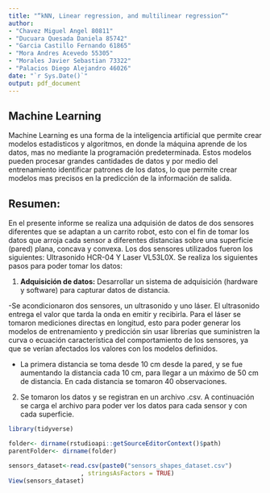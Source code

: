 ---
title: "“kNN, Linear regression, and multilinear regression”"
author: 
- "Chavez Miguel Angel 80811"
- "Ducuara Quesada Daniela 85742"
- "Garcia Castillo Fernando 61865" 
- "Mora Andres Acevedo 55305"
- "Morales Javier Sebastian 73322"
- "Palacios Diego Alejandro 46026"
date: "`r Sys.Date()`"
output: pdf_document
---

## Machine Learning

Machine Learning es una forma de la inteligencia artificial que permite crear modelos estadisticos y algoritmos, en donde la máquina aprende de los datos, mas no mediante la programación predeterminada. Estos modelos pueden procesar grandes cantidades de datos y por medio del entrenamiento identificar patrones de los datos, lo que permite crear modelos mas precisos en la predicción de la información de salida.

## Resumen:

En el presente informe se realiza una adquisión de datos de dos sensores diferentes que se adaptan a un carrito robot, esto con el fin de tomar los datos que arroja cada sensor a diferentes distancias sobre una superficie (pared) plana, concava y convexa. Los dos sensores utilizados fueron los siguientes: Ultrasonido HCR-04 Y Laser VL53L0X. Se realiza los siguientes pasos para poder tomar los datos:

1.  **Adquisición de datos:** Desarrollar un sistema de adquisición (hardware y software) para capturar datos de distancia.


-Se acondicionaron dos sensores, un ultrasonido y uno láser. El ultrasonido entrega el valor  que tarda la onda en emitir y recibirla.
Para el láser se tomaron mediciones directas en longitud, esto para poder generar los modelos de entrenamiento y predicción sin usar librerías que suministren la curva o ecuación  característica del comportamiento de los sensores, ya que se verían  afectados los valores con los modelos definidos.

-   La primera distancia se toma desde 10 cm desde la pared, y se fue aumentando la distancia cada 10 cm, para llegar a un máximo de 50 cm de distancia. En cada distancia se tomaron 40 observaciones.

2.  Se tomaron los datos y se registran en un archivo .csv. A continuación se carga el archivo para poder ver los datos para cada sensor y con cada superficie.

```{r, echo=TRUE }
library(tidyverse)

folder<- dirname(rstudioapi::getSourceEditorContext()$path)
parentFolder<- dirname(folder)

sensors_dataset<-read.csv(paste0("sensors_shapes_dataset.csv")
                    , stringsAsFactors = TRUE)
View(sensors_dataset)

```


